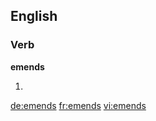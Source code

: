 ==English==

===Verb===
'''emends'''

# {{third-person singular of|emend}}

[[de:emends]]
[[fr:emends]]
[[vi:emends]]